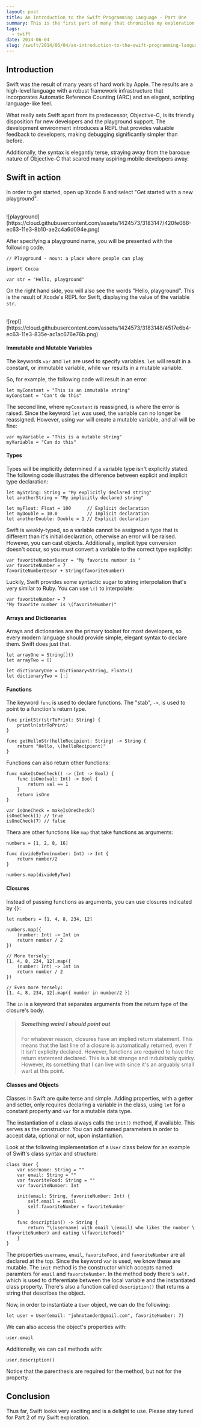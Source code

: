 ```yaml
---
layout: post
title: An Introduction to the Swift Programming Language - Part One
summary: This is the first part of many that chronicles my exploration into Apple's new programming language, Swift.
tags:
  - swift
date: 2014-06-04
slug: /swift/2014/06/04/an-introduction-to-the-swift-programming-language-part-one/
---
```


## Introduction

Swift was the result of many years of hard work by Apple. The results are a high-level language with a robust framework infrastructure that incorporates Automatic Reference Counting (ARC) and an elegant, scripting language-like feel.

What really sets Swift apart from its predecessor, Objective-C, is its friendly disposition for new developers and the playground support. The development environment introduces a REPL that provides valuable feedback to developers, making debugging significantly simpler than before.

Additionally, the syntax is elegantly terse, straying away from the baroque nature of Objective-C that scared many aspiring mobile developers away.

## Swift in action

In order to get started, open up Xcode 6 and select "Get started with a new playground".

<br />
![playground](https://cloud.githubusercontent.com/assets/1424573/3183147/420fe066-ec63-11e3-8b10-ae2c4a6d094e.png)
<br />

After specifying a playground name, you will be presented with the following code.

```
// Playground - noun: a place where people can play

import Cocoa

var str = "Hello, playground"
```

On the right hand side, you will also see the words "Hello, playground". This is the result of Xcode's REPL for Swift, displaying the value of the variable `str`.

<br />
![repl](https://cloud.githubusercontent.com/assets/1424573/3183148/4517e6b4-ec63-11e3-835e-ac1ac676e76b.png)
<br />

#### Immutable and Mutable Variables

The keywords `var` and `let` are used to specify variables. `let` will result in a constant, or immutable variable, while `var` results in a mutable variable.

So, for example, the following code will result in an error:

```
let myConstant = "This is an immutable string"
myConstant = "Can't do this"
```

The second line, where `myConstant` is reassigned, is where the error is raised. Since the keyword `let` was used, the variable can no longer be reassigned. However, using `var` will create a mutable variable, and all will be fine:

```
var myVariable = "This is a mutable string"
myVariable = "Can do this"
```

#### Types

Types will be implicitly determined if a variable type isn't explicitly stated. The following code illustrates the difference between explicit and implicit type declaration:

```
let myString: String = "My explicitly declared string"
let anotherString = "My implicitly declared string"

let myFloat: Float = 100      // Explicit declaration
let myDouble = 10.0           // Implicit declaration
let anotherDouble: Double = 1 // Explicit declaration
```

Swift is weakly-typed, so a variable cannot be assigned a type that is different than it's initial declaration, otherwise an error will be raised. However, you can cast objects. Additionally, implicit type conversion doesn't occur, so you must convert a variable to the correct type explicitly:

```
var favoriteNumberDescr = "My favorite number is "
var favoriteNumber = 7
favoriteNumberDescr + String(favoriteNumber)
```

Luckily, Swift provides some syntactic sugar to string interpolation that's very similar to Ruby. You can use `\()` to interpolate:

```
var favoriteNumber = 7
"My favorite number is \(favoriteNumber)"
```

#### Arrays and Dictionaries

Arrays and dictionaries are the primary toolset for most developers, so every modern language should provide simple, elegant syntax to declare them. Swift does just that.

```
let arrayOne = String[]()
let arrayTwo = []

let dictionaryOne = Dictionary<String, Float>()
let dictionaryTwo = [:]
```

#### Functions

The keyword `func` is used to declare functions. The "stab", `->`, is used to point to a function's return type.

```
func printStr(strToPrint: String) {
    println(strToPrint)
}

func getHelloStr(helloRecipient: String) -> String {
    return "Hello, \(helloRecipient)"
}
```

Functions can also return other functions:

```
func makeIsOneCheck() -> (Int -> Bool) {
    func isOne(val: Int) -> Bool {
        return val == 1
    }
    return isOne
}

var isOneCheck = makeIsOneCheck()
isOneCheck(1) // true
isOneCheck(7) // false
```

Thera are other functions like `map` that take functions as arguments:

```
numbers = [1, 2, 8, 16]

func divideByTwo(number: Int) -> Int {
    return number/2
}

numbers.map(divideByTwo)
```

#### Closures

Instead of passing functions as arguments, you can use closures indicated by `{}`:

```
let numbers = [1, 4, 8, 234, 12]

numbers.map({
    (number: Int) -> Int in
    return number / 2
})

// More tersely:
[1, 4, 8, 234, 12].map({
    (number: Int) -> Int in
    return number / 2
})

// Even more tersely:
[1, 4, 8, 234, 12].map({ number in number/2 })
```

The `in` is a keyword that separates arguments from the return type of the closure's body.

> <h5>Something weird I should point out</h5> For whatever reason, closures have an implied return statement. This means that the last line of a closure is automatically returned, even if it isn't explicity declared. However, functions are required to have the return statement declared. This is a bit strange and indubitably quirky. However, its something that I can live with since it's an arguably small wart at this point.

#### Classes and Objects

Classes in Swift are quite terse and simple. Adding properties, with a getter and setter, only requires declaring a variable in the class, using `let` for a constant property and `var` for a mutable data type.

The instantiation of a class always calls the `init()` method, if available. This serves as the constructor. You can add named parameters in order to accept data, optional or not, upon instantiation.

Look at the following implementation of a `User` class below for an example of Swift's class syntax and structure:

```
class User {
    var username: String = ""
    var email: String = ""
    var favoriteFood: String = ""
    var favoriteNumber: Int

    init(email: String, favoriteNumber: Int) {
        self.email = email
        self.favoriteNumber = favoriteNumber
    }

    func description() -> String {
        return "\(username) with email \(email) who likes the number \(favoriteNumber) and eating \(favoriteFood)"
    }
}
```

The properties `username`, `email`, `favoriteFood`, and `favoriteNumber` are all declared at the top. Since the keyword `var` is used, we know these are mutable. The `init` method is the constructor which accepts named paramters for `email` and `favoriteNumber`. In the method body there's `self.` which is used to differentiate between the local variable and the instantiated class property. There's also a function called `description()` that returns a string that describes the object.

Now, in order to instantiate a `User` object, we can do the following:

```
let user = User(email: "johnotander@gmail.com", favoriteNumber: 7)
```

We can also access the object's properties with:

```
user.email
```

Additionally, we can call methods with:

```
user.description()
```

Notice that the parenthesis are required for the method, but not for the property.

## Conclusion

Thus far, Swift looks very exciting and is a delight to use. Please stay tuned for Part 2 of my Swift exploration.
